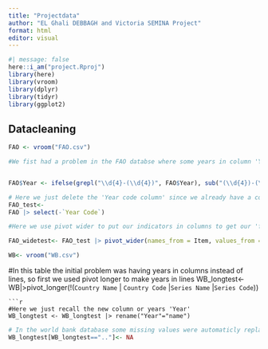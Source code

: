 ```yaml
---
title: "Projectdata"
author: "EL Ghali DEBBAGH and Victoria SEMINA Project"
format: html
editor: visual
---
```


```r
#| message: false
here::i_am("project.Rproj")
library(here)
library(vroom)
library(dplyr)
library(tidyr)
library(ggplot2)
```

## Datacleaning

```r
FAO <- vroom("FAO.csv")
```

```r
#We fist had a problem in the FAO databse where some years in column 'Year' were witten as and interval example 2014 was written as 2013-2015 ...


FAO$Year <- ifelse(grepl("\\d{4}-(\\d{4})", FAO$Year), sub("(\\d{4})-(\\d{4})", "\\1", FAO$Year) %>% as.numeric() + 1, FAO$Year)

```

```r
# Here we just delete the 'Year code column' since we already have a column year
FAO_test<-
FAO |> select(-`Year Code`)


```

```r
#Here we use pivot wider to put our indicators in columns to get our 'final' first table

FAO_widetest<- FAO_test |> pivot_wider(names_from = Item, values_from = Value, id_cols =c('Year', 'Area'))
```

```r

WB<- vroom("WB.csv")

```
#In this table the initial problem was having years in columns instead of lines, so first we used pivot longer to make years in lines 
WB_longtest<-WB|>pivot_longer(!(`Country Name` | `Country Code` |`Series Name` |`Series Code`))

```
```r
#Here we just recall the new column or years 'Year'
WB_longtest <- WB_longtest |> rename("Year"="name")
```

```r
# In the world bank database some missing values were automaticly replaced by ".." so we replace them with NA
WB_longtest[WB_longtest==".."]<- NA
```


